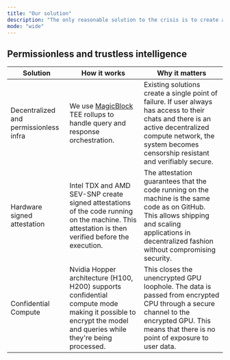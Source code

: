 ```yaml
---
title: "Our solution"
description: "The only reasonable solution to the crisis is to create a censorship resistant and verifiably secure infrastructure that would align incentives of compute providers, developers and users."
mode: "wide"
---
```


## Permissionless and trustless intelligence

| Solution | How it works | Why it matters |
| --- | --- | --- |
| Decentralized and permissionless infra | We use [MagicBlock](http://magicblock.xyz/) TEE rollups to handle query and response orchestration. | Existing solutions create a single point of failure. If user always has access to their chats and there is an active decentralized compute network, the system becomes censorship resistant and verifiably secure. |
| Hardware signed attestation | Intel TDX and AMD SEV-SNP create signed attestations of the code running on the machine. This attestation is then verified before the execution. | The attestation guarantees that the code running on the machine is the same code as on GitHub. This allows shipping and scaling applications in decentralized fashion without compromising security. |
| Confidential Compute | Nvidia Hopper architecture (H100, H200) supports confidential compute mode making it possible to encrypt the model and queries while they're being processed. | This closes the unencrypted GPU loophole. The data is passed from encrypted CPU through a secure channel to the encrypted GPU. This means that there is no point of exposure to user data. |
